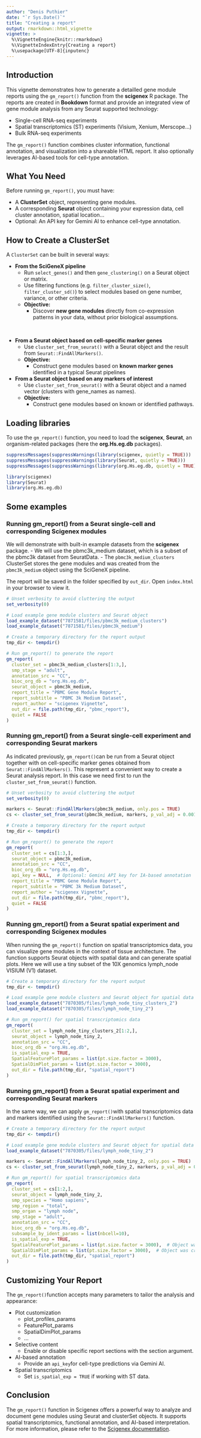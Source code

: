 ```yaml
---
author: "Denis Puthier"
date: "`r Sys.Date()`"
title: "Creating a report"
output: rmarkdown::html_vignette
vignette: >
  %\VignetteEngine{knitr::rmarkdown}
  %\VignetteIndexEntry{Creating a report}
  %\usepackage[UTF-8]{inputenc}
---
```



## Introduction

This vignette demonstrates how to generate a detailled gene module reports using the `gm_report()` function from the **scigenex** R package. The reports are created in **Bookdown** format and provide an integrated view of gene module analysis from any Seurat supported technology:

- Single-cell RNA-seq experiments
- Spatial transcriptomics (ST) experiments (Visium, Xenium, Merscope...)
- Bulk RNA-seq experiments

The `gm_report()` function combines cluster information, functional annotation, and visualization into a shareable HTML report. It also optionally leverages AI-based tools for cell-type annotation.

## What You Need

Before running `gm_report()`, you must have:

- A **ClusterSet** object, representing gene modules.
- A corresponding **Seurat** object containing your expression data, cell cluster annotation, spatial location...
- Optional: An API key for Gemini AI to enhance cell-type annotation.

## How to Create a ClusterSet

A `ClusterSet` can be built in several ways:

- **From the SciGeneX pipeline**
    - Run `select_genes()` and then `gene_clustering()` on a Seurat object or matrix.
    - Use filtering functions (e.g. `filter_cluster_size()`, `filter_cluster_sd()`) to select modules based on gene number, variance, or other criteria.
    - **Objective:**  
      - Discover **new gene modules** directly from co-expression patterns in your data, without prior biological assumptions.

<br>

- **From a Seurat object based on cell-specific marker genes**
  - Use `cluster_set_from_seurat()` with a Seurat object and the result from `Seurat::FindAllMarkers()`.
  - **Objective:**  
    - Construct gene modules based on **known marker genes** identified in a typical Seurat pipelines
<br>

- **From a Seurat object based on any markers of interest**
  - Use `cluster_set_from_seurat()` with a Seurat object and a named vector (clusters with gene_names as names).
  - **Objective:**  
    - Construct gene modules based on known or identified pathways.
    
## Loading libraries

To use the `gm_report()` function, you need to load the **scigenex**, **Seurat**, an organism-related packages (here the **org.Hs.eg.db** packages). 

```r
suppressMessages(suppressWarnings(library(scigenex, quietly = TRUE)))
suppressMessages(suppressWarnings(library(Seurat, quietly = TRUE)))
suppressMessages(suppressWarnings(library(org.Hs.eg.db, quietly = TRUE)))
```

```r
library(scigenex)
library(Seurat)
library(org.Hs.eg.db)
```

## Some examples

### Running gm_report() from a Seurat single-cell and corresponding Scigenex modules

We will demonstrate with built-in example datasets from the **scigenex** package. 
- We will use the pbmc3k_medium dataset, which is a subset of the pbmc3k dataset from SeuratData. 
- The `pbmc3k_medium_clusters` ClusterSet stores the gene modules and was created from the `pbmc3k_medium` object using the SciGeneX pipeline. 

The report will be saved in the folder specified by `out_dir`. Open `index.html` in your browser to view it.

```r

# Unset verbosity to avoid cluttering the output
set_verbosity(0)

# Load example gene module clusters and Seurat object
load_example_dataset("7871581/files/pbmc3k_medium_clusters")
load_example_dataset("7871581/files/pbmc3k_medium")

# Create a temporary directory for the report output
tmp_dir <- tempdir()

# Run gm_report() to generate the report
gm_report(
  cluster_set = pbmc3k_medium_clusters[1:3,],
  smp_stage = "adult",
  annotation_src = "CC",
  bioc_org_db = "org.Hs.eg.db",
  seurat_object = pbmc3k_medium,
  report_title = "PBMC Gene Module Report",
  report_subtitle = "PBMC 3k Medium Dataset",
  report_author = "scigenex Vignette",
  out_dir = file.path(tmp_dir, "pbmc_report"),
  quiet = FALSE
)
```


### Running gm_report() from a Seurat single-cell experiment and corresponding Seurat markers

As indicated previously, `gm_report()`can be run from a Seurat object together with on cell-specific marker genes obtained from `Seurat::FindAllMarkers()`. This represent a convenient way to create a Seurat analysis report. In this case we need first to run the `cluster_set_from_seurat()` function.

```r
# Unset verbosity to avoid cluttering the output
set_verbosity(0)

markers <- Seurat::FindAllMarkers(pbmc3k_medium, only.pos = TRUE)
cs <- cluster_set_from_seurat(pbmc3k_medium, markers, p_val_adj = 0.001)

# Create a temporary directory for the report output
tmp_dir <- tempdir()

# Run gm_report() to generate the report
gm_report(
  cluster_set = cs[1:3,],
  seurat_object = pbmc3k_medium,
  annotation_src = "CC",
  bioc_org_db = "org.Hs.eg.db",
  api_key = NULL,  # Optional: Gemini API key for IA-based annotation
  report_title = "PBMC Gene Module Report",
  report_subtitle = "PBMC 3k Medium Dataset",
  report_author = "scigenex Vignette",
  out_dir = file.path(tmp_dir, "pbmc_report"),
  quiet = FALSE
)
```

### Running gm_report() from a Seurat spatial experiment and corresponding Scigenex modules

When running the `gm_report()` function on spatial transcriptomics data, you can visualize gene modules in the context of tissue architecture. The function supports Seurat objects with spatial data and can generate spatial plots.  Here we will use a tiny subset of the 10X genomics lymph_node VISIUM (V1) dataset.

```r
# Create a temporary directory for the report output
tmp_dir <- tempdir()

# Load example gene module clusters and Seurat object for spatial data
load_example_dataset("7870305/files/lymph_node_tiny_clusters_2")
load_example_dataset("7870305/files/lymph_node_tiny_2")

# Run gm_report() for spatial transcriptomics data
gm_report(
  cluster_set = lymph_node_tiny_clusters_2[1:2,],
  seurat_object = lymph_node_tiny_2,
  annotation_src = "CC",
  bioc_org_db = "org.Hs.eg.db",
  is_spatial_exp = TRUE,
  SpatialFeaturePlot_params = list(pt.size.factor = 3000),
  SpatialDimPlot_params = list(pt.size.factor = 3000),
  out_dir = file.path(tmp_dir, "spatial_report")
)
```

### Running gm_report() from a Seurat spatial experiment and corresponding Seurat markers

In the same way, we can apply `gm_report()`with spatial transcriptomics data and markers identified using the `Seurat::FindAllMarkers()` function.

```r
# Create a temporary directory for the report output
tmp_dir <- tempdir()

# Load example gene module clusters and Seurat object for spatial data
load_example_dataset("7870305/files/lymph_node_tiny_2")

markers <- Seurat::FindAllMarkers(lymph_node_tiny_2, only.pos = TRUE)
cs <- cluster_set_from_seurat(lymph_node_tiny_2, markers, p_val_adj = 0.001, assay = "Spatial")

# Run gm_report() for spatial transcriptomics data
gm_report(
  cluster_set = cs[1:2,],
  seurat_object = lymph_node_tiny_2,
  smp_species = "Homo sapiens",
  smp_region = "total",
  smp_organ = "lymph node",
  smp_stage = "adult",
  annotation_src = "CC",
  bioc_org_db = "org.Hs.eg.db",
  subsample_by_ident_params = list(nbcell=10),
  is_spatial_exp = TRUE,
  SpatialFeaturePlot_params = list(pt.size.factor = 3000),  # Object was created with an older seurat version
  SpatialDimPlot_params = list(pt.size.factor = 3000),  # Object was created with an older seurat version
  out_dir = file.path(tmp_dir, "spatial_report")
)
```

## Customizing Your Report

The `gm_report()`function accepts many parameters to tailor the analysis and appearance:

- Plot customization
  - plot_profiles_params
  - FeaturePlot_params
  - SpatialDimPlot_params
  - ...

- Selective content 
  - Enable or disable specific report sections with the section argument.

- AI-based annotation
  - Provide an `api_key `for cell-type predictions via Gemini AI.

- Spatial transcriptomics
  - Set `is_spatial_exp = TRUE` if working with ST data.


## Conclusion

The `gm_report()` function in Scigenex offers a powerful way to analyze and document gene modules using Seurat and clusterSet objects. It supports spatial transcriptomics, functional annotation, and AI-based interpretation.  
For more information, please refer to the [Scigenex documentation](https://scigenex.github.io/scigenex/).

